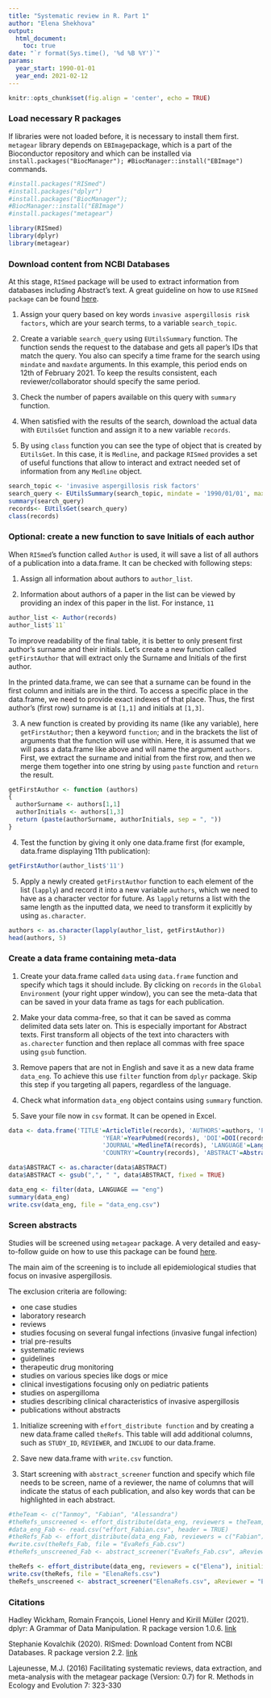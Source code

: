 ```yaml
---
title: "Systematic review in R. Part 1"
author: "Elena Shekhova"
output: 
  html_document:
    toc: true
date: "`r format(Sys.time(), '%d %B %Y')`"
params:
  year_start: 1990-01-01
  year_end: 2021-02-12
---
```


```r
knitr::opts_chunk$set(fig.align = 'center', echo = TRUE)
```

### Load necessary R packages 
If libraries were not loaded before, it is necessary to install them first. 
`metagear` library depends on `EBImage`package, which is a part of the Bioconductor repository and which can be installed via `install.packages("BiocManager"); #BiocManager::install("EBImage")` commands.
```r
#install.packages("RISmed")
#install.packages("dplyr")
#install.packages("BiocManager"); 
#BiocManager::install("EBImage")
#install.packages("metagear")

library(RISmed)
library(dplyr)
library(metagear)
```

### Download content from NCBI Databases

At this stage, `RISmed` package will be used to extract information from databases including Abstract's text.
A great guideline on how to use `RISmed package` can be found [here]( http://amunategui.github.io/pubmed-query/).

1. Assign your query based on key words `invasive aspergillosis risk factors`, which are your search terms, to a variable `search_topic`. 

2. Create a variable `search_query` using `EUtilsSummary` function. The function sends the request to the database and gets all paper's IDs that match the query. You also can specify a time frame for the search using `mindate` and `maxdate` arguments. In this example, this period ends on 12th of February 2021. To keep the results consistent, each reviewer/collaborator should specify the same period. 

3. Check the number of papers available on this query with `summary` function.

4. When satisfied with the results of the search, download the actual data with `EUtilsGet` function and assign it to a new variable `records`.  

5. By using `class` function you can see the type of object that is created by `EUtilsGet`. In this case, it is `Medline`, and package `RISmed` provides a set of useful functions that allow to interact and extract needed set of information from any `Medline` object. 

```r
search_topic <- 'invasive aspergillosis risk factors'
search_query <- EUtilsSummary(search_topic, mindate = '1990/01/01', maxdate = '2021/02/12')
summary(search_query)
records<- EUtilsGet(search_query)
class(records)
```
### Optional: create a new function to save Initials of each author 

When `RISmed`'s function called `Author` is used, it will save a list of all authors of a publication into a data.frame. It can be checked with following steps:

1. Assign all information about authors to `author_list`. 

2. Information about authors of a paper in the list can be viewed by providing an index of this paper in the list. For instance, `11`

```r
author_list <- Author(records)
author_list$`11`
```

To improve readability of the final table, it is better to only present first author's surname and their initials. Let's create a new function called `getFirstAuthor` that will extract only the Surname and Initials of the first author. 

In the printed data.frame, we can see that a surname can be found in the first column and initials are in the third. To access a specific place in the data.frame, we need to provide exact indexes of that place. Thus, the first author's (first row) surname is at `[1,1]` and initials at `[1,3]`.

3. A new function is created by providing its name (like any variable), here `getFirstAuthor`; then a keyword `function`; and in the brackets the list of arguments that the function will use within. Here, it is assumed that we will pass a data.frame like above and will name the argument `authors`. First, we extract the surname and initial from the first row, and then we merge them together into one string by using `paste` function and `return` the result.

```r
getFirstAuthor <- function (authors)
{
  authorSurname <- authors[1,1]
  authorInitials <- authors[1,3]
  return (paste(authorSurname, authorInitials, sep = ", "))
}
```

4. Test the function by giving it only one data.frame first (for example, data.frame displaying 11th publication):
```r
getFirstAuthor(author_list$'11')
```

5. Apply a newly created `getFirstAuthor` function to each element of the list (`lapply`) and record it into a new variable `authors`, which we need to have as a character vector for future. As `lapply` returns a list with the same length as the inputted data, we need to transform it explicitly by using `as.character`.

```r
authors <- as.character(lapply(author_list, getFirstAuthor))
head(authors, 5)
```
### Create a data frame containing meta-data

1. Create your data.frame called `data` using `data.frame` function and specify which tags it should include. By clicking on `records` in the `Global Environment` (your right upper window), you can see the meta-data that can be saved in your data frame as tags for each publication.

2. Make your data comma-free, so that it can be saved as comma delimited data sets later on. This is especially important for Abstract texts. First transform all objects of the text into characters with `as.charecter` function and then replace all commas with free space using `gsub` function.

3. Remove papers that are not in English and save it as a new data frame `data_eng`. To achieve this use `filter` function from `dplyr` package. Skip this step if you targeting all papers, regardless of the language.

4. Check what information `data_eng` object contains using `summary` function.

5. Save your file now in `csv` format. It can be opened in Excel.

```r
data <- data.frame('TITLE'=ArticleTitle(records), 'AUTHORS'=authors, 'PMID'=PMID(records),   
                          'YEAR'=YearPubmed(records), 'DOI'=DOI(records), 
                          'JOURNAL'=MedlineTA(records), 'LANGUAGE'=Language(records),
                          'COUNTRY'=Country(records), 'ABSTRACT'=AbstractText(records))

data$ABSTRACT <- as.character(data$ABSTRACT)
data$ABSTRACT <- gsub(",", " ", data$ABSTRACT, fixed = TRUE)

data_eng <- filter(data, LANGUAGE == "eng") 
summary(data_eng)
write.csv(data_eng, file = "data_eng.csv")

```

### Screen abstracts
Studies will be screened using `metagear` package. A very detailed and easy-to-follow guide on how to use this package can be found [here](http://lajeunesse.myweb.usf.edu/metagear/metagear_basic_vignette.html#how-to-cite).

The main aim of the screening is to include all epidemiological studies that focus on invasive aspergillosis.

The exclusion criteria are following:

* one case studies
* laboratory research
* reviews
* studies focusing on several fungal infections (invasive fungal infection)
* trial pre-results
* systematic reviews
* guidelines 
* therapeutic drug monitoring
* studies on various species like dogs or mice 
* clinical investigations focusing only on pediatric patients
* studies on aspergilloma
* studies describing clinical characteristics of invasive aspergillosis
* publications without abstracts


1. Initialize screening with `effort_distribute function` and by creating a new data.frame called `theRefs`. This table will add additional columns, such as `STUDY_ID`, `REVIEWER`, and `INCLUDE` to our data.frame.

2. Save new data.frame with `write.csv` function.

3. Start screening with `abstract_screener` function and specify which file needs to be screen, name of a reviewer, the name of columns that will indicate the status of each publication, and also key words that can be highlighted in each abstract.

```r
#theTeam <- c("Tanmoy", "Fabian", "Alessandra")
#theRefs_unscreened <- effort_distribute(data_eng, reviewers = theTeam, save_split = TRUE)
#data_eng_Fab <- read.csv("effort_Fabian.csv", header = TRUE)
#theRefs_Fab <- effort_distribute(data_eng_Fab, reviewers = c("Fabian"), initialize = TRUE)
#write.csv(theRefs_Fab, file = "EvaRefs_Fab.csv")
#theRefs_unscreened_Fab <- abstract_screener("EvaRefs_Fab.csv", aReviewer = "Fabian", unscreenedColumnName = #"INCLUDE", unscreenedValue = "not vetted", highlightKeywords = "aspergillosis")

theRefs <- effort_distribute(data_eng, reviewers = c("Elena"), initialize = TRUE)
write.csv(theRefs, file = "ElenaRefs.csv")
theRefs_unscreened <- abstract_screener("ElenaRefs.csv", aReviewer = "Elena", unscreenedColumnName = "INCLUDE", unscreenedValue = "not vetted", highlightKeywords = "aspergillosis")

```

### Citations
Hadley Wickham, Romain François, Lionel Henry and Kirill Müller (2021). dplyr: A Grammar of Data
  Manipulation. R package version 1.0.6. [link](https://CRAN.R-project.org/package=dplyr)
  
Stephanie Kovalchik (2020). RISmed: Download Content from NCBI Databases. R package version 2.2.
  [link](https://CRAN.R-project.org/package=RISmed)

Lajeunesse, M.J. (2016) Facilitating systematic reviews, data extraction, and meta-analysis with the
  metagear package (Version: 0.7) for R.  Methods in Ecology and Evolution 7: 323-330
  
  
